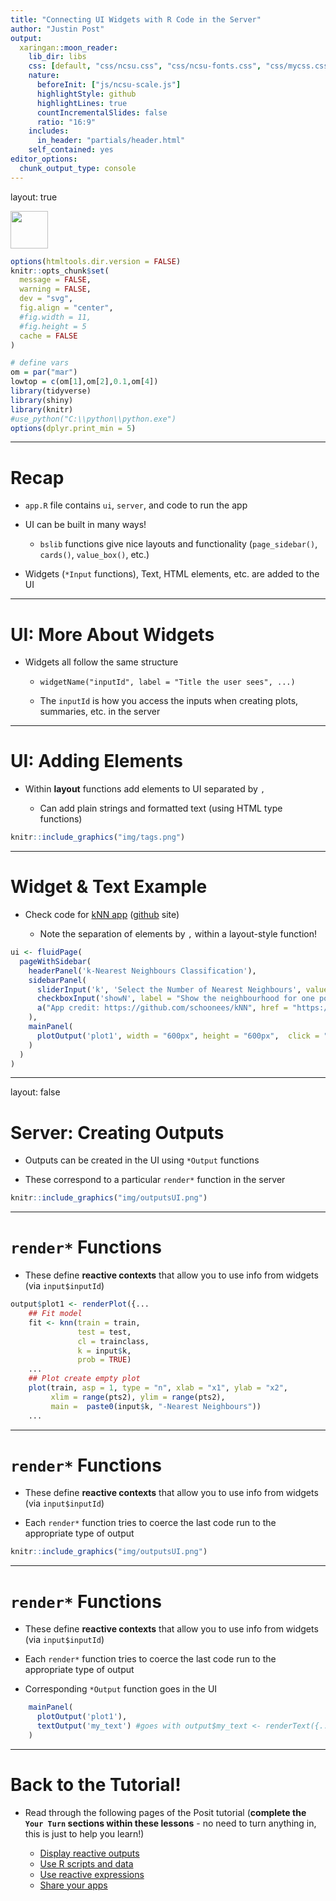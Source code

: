 ```yaml
---
title: "Connecting UI Widgets with R Code in the Server"
author: "Justin Post"
output:
  xaringan::moon_reader:
    lib_dir: libs
    css: [default, "css/ncsu.css", "css/ncsu-fonts.css", "css/mycss.css"]
    nature:
      beforeInit: ["js/ncsu-scale.js"]
      highlightStyle: github
      highlightLines: true
      countIncrementalSlides: false
      ratio: "16:9"
    includes:
      in_header: "partials/header.html"
    self_contained: yes
editor_options: 
  chunk_output_type: console
---
```



layout: true

<div class="my-footer"><img src="img/logo.png" style="height: 60px;"/></div> 

```r
options(htmltools.dir.version = FALSE)
knitr::opts_chunk$set(
  message = FALSE,
  warning = FALSE,
  dev = "svg",
  fig.align = "center",
  #fig.width = 11,
  #fig.height = 5
  cache = FALSE
)

# define vars
om = par("mar")
lowtop = c(om[1],om[2],0.1,om[4])
library(tidyverse)
library(shiny)
library(knitr)
#use_python("C:\\python\\python.exe")
options(dplyr.print_min = 5)
```

---

# Recap

- `app.R` file contains `ui`, `server`, and code to run the app
- UI can be built in many ways!

    + `bslib` functions give nice layouts and functionality (`page_sidebar()`, `cards()`, `value_box()`, etc.)

- Widgets (`*Input` functions), Text, HTML elements, etc. are added to the UI


---

# UI: More About Widgets

- Widgets all follow the same structure

    - `widgetName("inputId", label = "Title the user sees", ...)`

    - The `inputId` is how you access the inputs when creating plots, summaries, etc. in the server


---

# UI: Adding Elements  

- Within **layout** functions add elements to UI separated by `,`

    - Can add plain strings and formatted text (using HTML type functions)  

```r
knitr::include_graphics("img/tags.png")
```


---

# Widget & Text Example  

- Check code for [kNN app](https://github.com/jbpost2/kNN/blob/master/app.R) ([github](https://github.com/jbpost2/kNN) site)

    + Note the separation of elements by `,` within a layout-style function!

```r
ui <- fluidPage(
  pageWithSidebar(
    headerPanel('k-Nearest Neighbours Classification'),
    sidebarPanel(
      sliderInput('k', 'Select the Number of Nearest Neighbours', value = 25, min = 1, max = 150),
      checkboxInput('showN', label = "Show the neighbourhood for one point (click to select a point)"),
      a("App credit: https://github.com/schoonees/kNN", href = "https://github.com/schoonees/kNN")
    ),
    mainPanel(
      plotOutput('plot1', width = "600px", height = "600px",  click = "click_plot")
    )
  )
)
```


---

layout: false

# Server: Creating Outputs

- Outputs can be created in the UI using `*Output` functions

- These correspond to a particular `render*` function in the server

```r
knitr::include_graphics("img/outputsUI.png")
```


---

# `render*` Functions

- These define **reactive contexts** that allow you to use info from widgets (via `input$inputId`)

```r
output$plot1 <- renderPlot({...
    ## Fit model
    fit <- knn(train = train, 
               test = test, 
               cl = trainclass, 
               k = input$k, 
               prob = TRUE)
    ...
    ## Plot create empty plot
    plot(train, asp = 1, type = "n", xlab = "x1", ylab = "x2",
         xlim = range(pts2), ylim = range(pts2),
         main =  paste0(input$k, "-Nearest Neighbours"))
    ...
```


---

# `render*` Functions

- These define **reactive contexts** that allow you to use info from widgets (via `input$inputId`)

- Each `render*` function tries to coerce the last code run to the appropriate type of output

```r
knitr::include_graphics("img/outputsUI.png")
```


---

# `render*` Functions

- These define **reactive contexts** that allow you to use info from widgets (via `input$inputId`)

- Each `render*` function tries to coerce the last code run to the appropriate type of output

- Corresponding `*Output` function goes in the UI

```r
    mainPanel(
      plotOutput('plot1'),
      textOutput('my_text') #goes with output$my_text <- renderText({...}) in server
    )
```


---

# Back to the Tutorial!

- Read through the following pages of the Posit tutorial (**complete the `Your Turn` sections within these lessons** - no need to turn anything in, this is just to help you learn!)

    - [Display reactive outputs](https://shiny.posit.co/r/getstarted/shiny-basics/lesson4/)
    - [Use R scripts and data](https://shiny.posit.co/r/getstarted/shiny-basics/lesson5/)
    - [Use reactive expressions](https://shiny.posit.co/r/getstarted/shiny-basics/lesson6/)
    - [Share your apps](https://shiny.posit.co/r/getstarted/shiny-basics/lesson7/)
